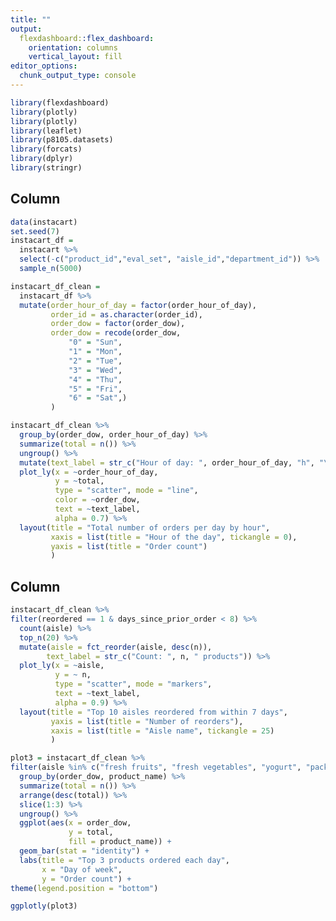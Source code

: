 ```yaml
---
title: ""
output: 
  flexdashboard::flex_dashboard:
    orientation: columns
    vertical_layout: fill
editor_options: 
  chunk_output_type: console
---
```


```r
library(flexdashboard)
library(plotly)
library(plotly)
library(leaflet)
library(p8105.datasets)
library(forcats)
library(dplyr)
library(stringr)
```

Column {data-width=650}
-----------------------------------------------------------------------

```r
data(instacart)
set.seed(7)
instacart_df = 
  instacart %>% 
  select(-c("product_id","eval_set", "aisle_id","department_id")) %>%
  sample_n(5000)
```

```r
instacart_df_clean =
  instacart_df %>% 
  mutate(order_hour_of_day = factor(order_hour_of_day),
         order_id = as.character(order_id),
         order_dow = factor(order_dow),
         order_dow = recode(order_dow,
             "0" = "Sun",
             "1" = "Mon",
             "2" = "Tue",
             "3" = "Wed",
             "4" = "Thu",
             "5" = "Fri",
             "6" = "Sat",)
         )

instacart_df_clean %>% 
  group_by(order_dow, order_hour_of_day) %>% 
  summarize(total = n()) %>% 
  ungroup() %>% 
  mutate(text_label = str_c("Hour of day: ", order_hour_of_day, "h", "\nTotal orders: ", total, " orders")) %>%
  plot_ly(x = ~order_hour_of_day, 
          y = ~total,
          type = "scatter", mode = "line",
          color = ~order_dow,
          text = ~text_label, 
          alpha = 0.7) %>%
  layout(title = "Total number of orders per day by hour",
         xaxis = list(title = "Hour of the day", tickangle = 0),
         yaxis = list(title = "Order count")
         )
```

Column {data-width=350}
-----------------------------------------------------------------------

```r
instacart_df_clean %>% 
filter(reordered == 1 & days_since_prior_order < 8) %>% 
  count(aisle) %>% 
  top_n(20) %>% 
  mutate(aisle = fct_reorder(aisle, desc(n)),
        text_label = str_c("Count: ", n, " products")) %>% 
  plot_ly(x = ~aisle, 
          y = ~ n,
          type = "scatter", mode = "markers",
          text = ~text_label, 
          alpha = 0.9) %>%
  layout(title = "Top 10 aisles reordered from within 7 days",
         yaxis = list(title = "Number of reorders"),
         xaxis = list(title = "Aisle name", tickangle = 25)
         )
```


```r
plot3 = instacart_df_clean %>% 
filter(aisle %in% c("fresh fruits", "fresh vegetables", "yogurt", "packaged vegetables fruits")) %>% 
  group_by(order_dow, product_name) %>% 
  summarize(total = n()) %>%
  arrange(desc(total)) %>% 
  slice(1:3) %>% 
  ungroup() %>% 
  ggplot(aes(x = order_dow,
             y = total,
             fill = product_name)) + 
  geom_bar(stat = "identity") +
  labs(title = "Top 3 products ordered each day",
       x = "Day of week",
       y = "Order count") + 
theme(legend.position = "bottom")

ggplotly(plot3)
```


